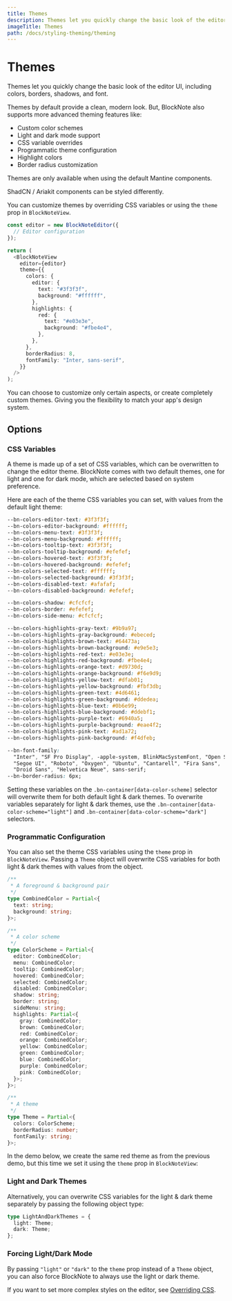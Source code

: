 ```yaml
---
title: Themes
description: Themes let you quickly change the basic look of the editor UI, including colors, borders, shadows, and font.
imageTitle: Themes
path: /docs/styling-theming/theming
---
```


# Themes

Themes let you quickly change the basic look of the editor UI, including colors, borders, shadows, and font.

<Example name="theming/theming-css-variables" />

Themes by default provide a clean, modern look. But, BlockNote also supports more advanced theming features like:

- Custom color schemes
- Light and dark mode support
- CSS variable overrides
- Programmatic theme configuration
- Highlight colors
- Border radius customization

<Callout type="info">
  Themes are only available when using the default Mantine components.

ShadCN / Ariakit components can be styled differently.

</Callout>

You can customize themes by overriding CSS variables or using the `theme` prop in `BlockNoteView`.

```ts
const editor = new BlockNoteEditor({
  // Editor configuration
});

return (
  <BlockNoteView
    editor={editor}
    theme={{
      colors: {
        editor: {
          text: "#3f3f3f",
          background: "#ffffff",
        },
        highlights: {
          red: {
            text: "#e03e3e",
            background: "#fbe4e4",
          },
        },
      },
      borderRadius: 8,
      fontFamily: "Inter, sans-serif",
    }}
  />
);
```

You can choose to customize only certain aspects, or create completely custom themes. Giving you the flexibility to match your app's design system.

## Options

### CSS Variables

A theme is made up of a set of CSS variables, which can be overwritten to change the editor theme. BlockNote comes with two default themes, one for light and one for dark mode, which are selected based on system preference.

Here are each of the theme CSS variables you can set, with values from the default light theme:

```css
--bn-colors-editor-text: #3f3f3f;
--bn-colors-editor-background: #ffffff;
--bn-colors-menu-text: #3f3f3f;
--bn-colors-menu-background: #ffffff;
--bn-colors-tooltip-text: #3f3f3f;
--bn-colors-tooltip-background: #efefef;
--bn-colors-hovered-text: #3f3f3f;
--bn-colors-hovered-background: #efefef;
--bn-colors-selected-text: #ffffff;
--bn-colors-selected-background: #3f3f3f;
--bn-colors-disabled-text: #afafaf;
--bn-colors-disabled-background: #efefef;

--bn-colors-shadow: #cfcfcf;
--bn-colors-border: #efefef;
--bn-colors-side-menu: #cfcfcf;

--bn-colors-highlights-gray-text: #9b9a97;
--bn-colors-highlights-gray-background: #ebeced;
--bn-colors-highlights-brown-text: #64473a;
--bn-colors-highlights-brown-background: #e9e5e3;
--bn-colors-highlights-red-text: #e03e3e;
--bn-colors-highlights-red-background: #fbe4e4;
--bn-colors-highlights-orange-text: #d9730d;
--bn-colors-highlights-orange-background: #f6e9d9;
--bn-colors-highlights-yellow-text: #dfab01;
--bn-colors-highlights-yellow-background: #fbf3db;
--bn-colors-highlights-green-text: #4d6461;
--bn-colors-highlights-green-background: #ddedea;
--bn-colors-highlights-blue-text: #0b6e99;
--bn-colors-highlights-blue-background: #ddebf1;
--bn-colors-highlights-purple-text: #6940a5;
--bn-colors-highlights-purple-background: #eae4f2;
--bn-colors-highlights-pink-text: #ad1a72;
--bn-colors-highlights-pink-background: #f4dfeb;

--bn-font-family:
  "Inter", "SF Pro Display", -apple-system, BlinkMacSystemFont, "Open Sans",
  "Segoe UI", "Roboto", "Oxygen", "Ubuntu", "Cantarell", "Fira Sans",
  "Droid Sans", "Helvetica Neue", sans-serif;
--bn-border-radius: 6px;
```

Setting these variables on the `.bn-container[data-color-scheme]` selector will overwrite them for both default light & dark themes. To overwrite variables separately for light & dark themes, use the `.bn-container[data-color-scheme="light"]` and `.bn-container[data-color-scheme="dark"]` selectors.

### Programmatic Configuration

You can also set the theme CSS variables using the `theme` prop in `BlockNoteView`. Passing a `Theme` object will overwrite CSS variables for both light & dark themes with values from the object.

```ts twoslash
/**
 * A foreground & background pair
 */
type CombinedColor = Partial<{
  text: string;
  background: string;
}>;

/**
 * A color scheme
 */
type ColorScheme = Partial<{
  editor: CombinedColor;
  menu: CombinedColor;
  tooltip: CombinedColor;
  hovered: CombinedColor;
  selected: CombinedColor;
  disabled: CombinedColor;
  shadow: string;
  border: string;
  sideMenu: string;
  highlights: Partial<{
    gray: CombinedColor;
    brown: CombinedColor;
    red: CombinedColor;
    orange: CombinedColor;
    yellow: CombinedColor;
    green: CombinedColor;
    blue: CombinedColor;
    purple: CombinedColor;
    pink: CombinedColor;
  }>;
}>;

/**
 * A theme
 */
type Theme = Partial<{
  colors: ColorScheme;
  borderRadius: number;
  fontFamily: string;
}>;
```

In the demo below, we create the same red theme as from the previous demo, but this time we set it using the `theme` prop in `BlockNoteView`:

<Example name="theming/theming-css-variables-code" />

### Light and Dark Themes

Alternatively, you can overwrite CSS variables for the light & dark theme separately by passing the following object type:

```ts
type LightAndDarkThemes = {
  light: Theme;
  dark: Theme;
};
```

### Forcing Light/Dark Mode

By passing `"light"` or `"dark"` to the `theme` prop instead of a `Theme` object, you can also force BlockNote to always use the light or dark theme.

If you want to set more complex styles on the editor, see [Overriding CSS](/docs/react/styling-theming/overriding-css).
